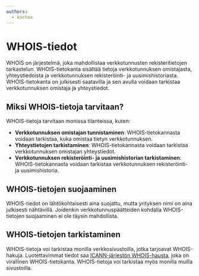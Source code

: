 ```yaml
---
authors:
  - korhox
---
```


# WHOIS-tiedot

WHOIS on järjestelmä, joka mahdollistaa verkkotunnusten rekisteritietojen tarkastelun. WHOIS-tietokanta sisältää tietoja verkkotunnuksen omistajasta, yhteystiedoista ja verkkotunnuksen rekisteröinti- ja uusimishistoriasta. WHOIS-tietokanta on julkisesti saatavilla ja sen avulla voidaan tarkistaa verkkotunnuksen omistaja ja yhteystiedot.

## Miksi WHOIS-tietoja tarvitaan?

WHOIS-tietoja tarvitaan monissa tilanteissa, kuten:

- **Verkkotunnuksen omistajan tunnistaminen**: WHOIS-tietokannasta voidaan tarkistaa, kuka omistaa tietyn verkkotunnuksen.
- **Yhteystietojen tarkistaminen**: WHOIS-tietokannasta voidaan tarkistaa verkkotunnuksen omistajan yhteystiedot.
- **Verkkotunnuksen rekisteröinti- ja uusimishistorian tarkistaminen**: WHOIS-tietokannasta voidaan tarkistaa verkkotunnuksen rekisteröinti- ja uusimishistoria.

## WHOIS-tietojen suojaaminen

WHOIS-tiedot on lähtökohtaisesti aina suojattu, mutta yrityksen nimi on aina julkisesti nähtävillä. Joidenkin verkkotunnuspäätteiden kohdalla WHOIS-tietojen suojaaminen ei ole täysin mahdollista.

## WHOIS-tietojen tarkistaminen

WHOIS-tietoja voi tarkistaa monilla verkkosivustoilla, jotka tarjoavat WHOIS-hakuja. Luotettavimmat tiedot saa [ICANN-järjestön WHOIS-hausta](https://lookup.icann.org/en), joka on virallinen WHOIS-tietokanta. WHOIS-tietoja voi tarkistaa myös monilla muilla sivustoilla.

